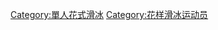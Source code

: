 
{{Commons cat|Male single skaters}}

[[Category:單人花式滑冰|Category:單人花式滑冰]]
[[Category:花样滑冰运动员|Category:花样滑冰运动员]]